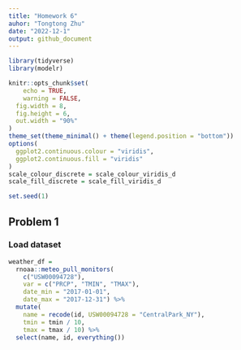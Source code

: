 ```yaml
---
title: "Homework 6"
auhor: "Tongtong Zhu"
date: "2022-12-1"
output: github_document
---
```


```r
library(tidyverse)
library(modelr)

knitr::opts_chunk$set(
	echo = TRUE,
	warning = FALSE,
  fig.width = 8,
  fig.height = 6,
  out.width = "90%"
)
theme_set(theme_minimal() + theme(legend.position = "bottom"))
options(
  ggplot2.continuous.colour = "viridis",
  ggplot2.continuous.fill = "viridis"
)
scale_colour_discrete = scale_colour_viridis_d
scale_fill_discrete = scale_fill_viridis_d

set.seed(1)
```

## Problem 1

### Load dataset

```r
weather_df = 
  rnoaa::meteo_pull_monitors(
    c("USW00094728"),
    var = c("PRCP", "TMIN", "TMAX"), 
    date_min = "2017-01-01",
    date_max = "2017-12-31") %>%
  mutate(
    name = recode(id, USW00094728 = "CentralPark_NY"),
    tmin = tmin / 10,
    tmax = tmax / 10) %>%
  select(name, id, everything())
```






